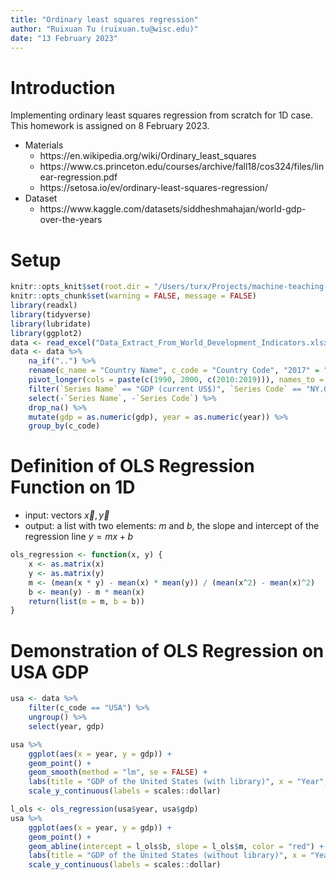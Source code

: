 ```yaml
---
title: "Ordinary least squares regression"
author: "Ruixuan Tu (ruixuan.tu@wisc.edu)"
date: "13 February 2023"
---
```


# Introduction

Implementing ordinary least squares regression from scratch for 1D case. This homework is assigned on 8 February 2023.

- Materials
  - https://en.wikipedia.org/wiki/Ordinary_least_squares
  - https://www.cs.princeton.edu/courses/archive/fall18/cos324/files/linear-regression.pdf
  - https://setosa.io/ev/ordinary-least-squares-regression/
- Dataset
  - https://www.kaggle.com/datasets/siddheshmahajan/world-gdp-over-the-years

# Setup

```r
knitr::opts_knit$set(root.dir = "/Users/turx/Projects/machine-teaching-23sp/hw01-ols")
knitr::opts_chunk$set(warning = FALSE, message = FALSE)
library(readxl)
library(tidyverse)
library(lubridate)
library(ggplot2)
data <- read_excel("Data_Extract_From_World_Development_Indicators.xlsx")
data <- data %>%
    na_if("..") %>%
    rename(c_name = "Country Name", c_code = "Country Code", "2017" = "2017 [YR2017]", "2018" = "2018 [YR2018]") %>%
    pivot_longer(cols = paste(c(1990, 2000, c(2010:2019))), names_to = "year", values_to = "gdp") %>%
    filter(`Series Name` == "GDP (current US$)", `Series Code` == "NY.GDP.MKTP.CD") %>%
    select(-`Series Name`, -`Series Code`) %>%
    drop_na() %>%
    mutate(gdp = as.numeric(gdp), year = as.numeric(year)) %>%
    group_by(c_code)
```

# Definition of OLS Regression Function on 1D

- input: vectors $\vec{x}, \vec{y}$
- output: a list with two elements: $m$ and $b$, the slope and intercept of the regression line $y=mx+b$

```r
ols_regression <- function(x, y) {
    x <- as.matrix(x)
    y <- as.matrix(y)
    m <- (mean(x * y) - mean(x) * mean(y)) / (mean(x^2) - mean(x)^2)
    b <- mean(y) - m * mean(x)
    return(list(m = m, b = b))
}
```

# Demonstration of OLS Regression on USA GDP

```r
usa <- data %>%
    filter(c_code == "USA") %>%
    ungroup() %>%
    select(year, gdp)

usa %>%
    ggplot(aes(x = year, y = gdp)) +
    geom_point() +
    geom_smooth(method = "lm", se = FALSE) +
    labs(title = "GDP of the United States (with library)", x = "Year", y = "GDP", color = "blue") +
    scale_y_continuous(labels = scales::dollar)

l_ols <- ols_regression(usa$year, usa$gdp)
usa %>%
    ggplot(aes(x = year, y = gdp)) +
    geom_point() +
    geom_abline(intercept = l_ols$b, slope = l_ols$m, color = "red") +
    labs(title = "GDP of the United States (without library)", x = "Year", y = "GDP") +
    scale_y_continuous(labels = scales::dollar)
```
